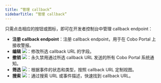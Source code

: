 ```yaml
---
title: “管理 callback”
sidebarTitle: “管理 callback”
---
```


只需点击相应的按钮或图标，即可在开发者控制台中管理 callback endpoint：

- **注册 callback endpoint**：注册 callback endpoint，用于在 Cobo Portal 上接收警报。
- **编辑** <img src="/cn/images/developer-console/icon_edit.svg" className="icon"></img>：修改所选 callback URL 的字段。
- **撤销** <img src="/cn/images/developer-console/icon_revoke.svg" className="icon"></img>：永久禁用通过所选 callback URL 发送的所有 Cobo Portal 系统通知。
- **筛选** <img src="/cn/images/developer-console/icon_filter.svg" className="icon"></img>：根据事件的状态和类型，按照 callback URL 定制视图。
- **搜索** <img src="/cn/images/developer-console/icon_search.svg" className="icon"></img>：通过搜索 URL 或事件描述，快速找到 callback URL。